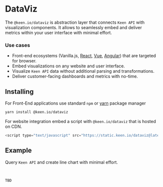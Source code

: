 
<Meta title="Docs|DataViz" />

# DataViz

The `@keen.io/dataviz` is abstraction layer that connects `Keen API` with visualization components.
It allows to seamlessly embed and deliver metrics within your user interface with minimal effort.

### Use cases
- Front-end ecosystems (Vanilla.js, [React](https://reactjs.org/), [Vue](https://vuejs.org/), [Angular](https://angular.io/)) that are targeted for browser.
- Embed visualizations on any website and user interface.
- Visualize `Keen API` data without additional parsing and transformations.
- Deliver customer-facing dashboards and metrics with no-time.

## Installing

For Front-End applications use standard `npm` or [yarn](https://yarnpkg.com/lang/en/) package manager

```sh
yarn install @keen.io/dataviz
```

For website integration embed a script with `@keen.io/dataviz` that is hosted on CDN.

```js
<script type="text/javascript" src="https://static.keen.io/dataviz@latest" />
```

## Example
Query `Keen API` and create line chart with minimal effort.

<Story id="dataviz-line-charts--stacked-normal-spline" />

<br />

```js
TBD
```
